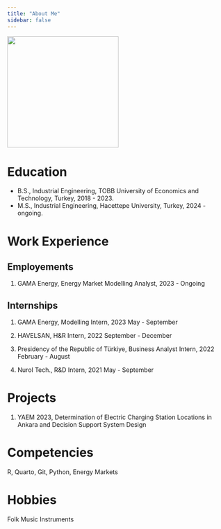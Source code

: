 ```yaml
---
title: "About Me"
sidebar: false 
---
```


![](images/pp.jpg){width="256"}

# Education

-   B.S., Industrial Engineering, TOBB University of Economics and Technology, Turkey, 2018 - 2023.
-   M.S., Industrial Engineering, Hacettepe University, Turkey, 2024 - ongoing.

# Work Experience

## Employements

1.  GAMA Energy, Energy Market Modelling Analyst, 2023 - Ongoing

## Internships

1.  GAMA Energy, Modelling Intern, 2023 May - September

2.  HAVELSAN, H&R Intern, 2022 September - December

3.  Presidency of the Republic of Türkiye, Business Analyst Intern, 2022 February - August

4.  Nurol Tech., R&D Intern, 2021 May - September

# Projects

1.  YAEM 2023, Determination of Electric Charging Station Locations in Ankara and Decision Support System Design

# Competencies

R, Quarto, Git, Python, Energy Markets

# Hobbies

Folk Music Instruments
